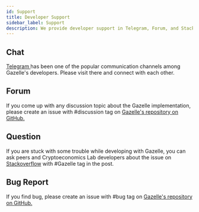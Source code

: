```yaml
---
id: Support
title: Developer Support
sidebar_label: Support
description: We provide developer support in Telegram, Forum, and StackOverflow for your smooth blockchain application development with Gazelle.
---
```


## Chat

<!-- TODO: chat page -->

<a href="https://t.me/cryptoeocnomicslab" target="_blank" rel="noopener">
  Telegram
</a> has been one of the popular communication channels among Gazelle's developers.
Please visit there and connect with each other.

## Forum

If you come up with any discussion topic about the Gazelle implementation, please create an issue with #discussion tag on <a href="https://github.com/cryptoeconomicslab/gazelle/" target="_blank" rel="noopener">Gazelle's repository on GitHub.</a>

## Question

If you are stuck with some trouble while developing with Gazelle, you can ask peers and Cryptoeconomics Lab developers about the issue on <a href="https://stackoverflow.com/" target="_blank" rel="noopener">Stackoverflow</a> with #Gazelle tag in the post.

## Bug Report

If you find bug, please create an issue with #bug tag on <a href="https://github.com/cryptoeconomicslab/gazelle/" target="_blank" rel="noopener">Gazelle's repository on GitHub.</a>
